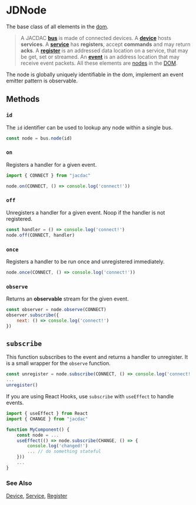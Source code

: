 # JDNode

The base class of all elements in the [dom](/clients/web/dom).

> A JACDAC **[bus](/clients/web/dom/bus)** is made of connected devices.
A **[device](/clients/web/dom/device)** hosts **services**.
A **[service](/clients/web/dom/service)** has **registers**, accept **commands**
and may return **acks**. A **[register](/clients/web/dom/register)** is an addressed data location
on a service, that may be get, set or streamed. An **[event](/clients/web/dom/event)** is an address location that may receive event packets.
All these elements are [nodes](/clients/web/dom/node) in the [DOM](/clients/web/dom).

The node is globally uniquely identifiable in the dom,
implement an event emitter pattern is observable.

## Methods

### ``id``

The ``id`` identifier can be used to lookup any node within a single bus.

```javascript
const node = bus.node(id)
```

### ``on``

Registers a handler for a given event.

```javascript
import { CONNECT } from "jacdac"

node.on(CONNECT, () => console.log('connect!'))
```

### ``off``

Unregisters a handler for a given event. Noop if the handler is not registered.

```javascript
const handler = () => console.log('connect!')
node.off(CONNECT, handler)
```

### ``once``

Registers a handler to be run once and unregistered immediately.

```javascript
node.once(CONNECT, () => console.log('connect!'))
```

### ``observe``

Returns an **observable** stream for the given event. 

```javascript
const observer = node.observe(CONNECT)
observer.subscribe({
    next: () => console.log('connect!')
})
```

## ``subscribe``

This function subscribes to the event and returns a handler to unregister.
It is a small wrapper for the ``observe`` function.

```javascript
const unregister = node.subscribe(CONNECT, () => console.log('connect!'))
...
unregister()
```

If you are using React Hooks, use ``subscribe`` with ``useEffect`` to handle events.

```typescript
import { useEffect } from React
import { CHANGE } from "jacdac"

function MyComponent() {
    const node = ...
    useEffect(() => node.subscribe(CHANGE, () => {
        console.log('changed!')
        ... // do something stateful
    }))
    ...
}
```

### See Also

[Device](/clients/web/dom/device), [Service](/clients/web/dom/device), [Register](/clients/web/dom/device)